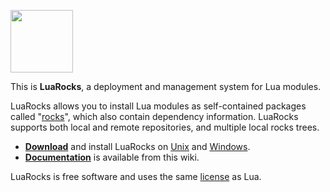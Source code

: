 <p align="center"><img src="http://keplerproject.github.io/luarocks/luarocks_500px.png" width="100"/></p>

This is '''LuaRocks''', a deployment and management system for Lua modules.

LuaRocks allows you to install Lua modules as self-contained packages called "[[Types of rocks|rocks]]", which also contain dependency information. LuaRocks supports both local and remote repositories, and multiple local rocks trees.

* '''[[Download]]''' and install LuaRocks on [[Installation instructions for Unix|Unix]] and [[Installation instructions for Windows|Windows]].
* '''[[Documentation]]''' is available from this wiki.

LuaRocks is free software and uses the same [[License|license]] as Lua.
